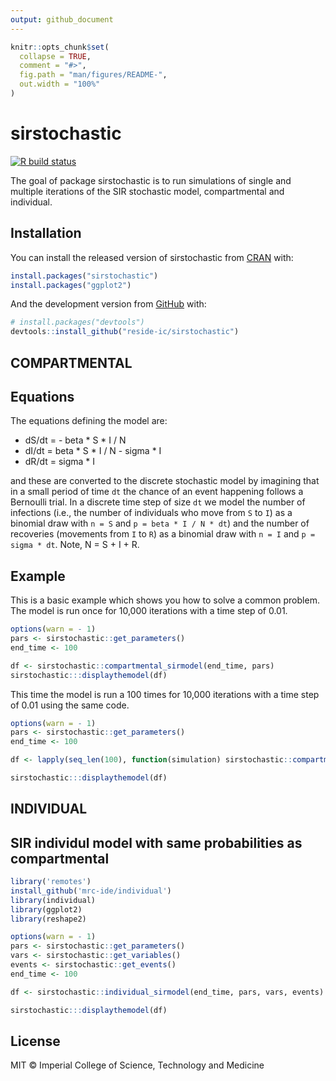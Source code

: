 ```yaml
---
output: github_document
---
```


<!-- README.md is generated from README.Rmd. Please edit that file -->

```r
knitr::opts_chunk$set(
  collapse = TRUE,
  comment = "#>",
  fig.path = "man/figures/README-",
  out.width = "100%"
)
```

# sirstochastic

<!-- badges: start -->
[![R build status](https://github.com/reside-ic/sirstochastic/workflows/R-CMD-check/badge.svg)](https://github.com/reside-ic/sirstochastic/actions)
<!-- badges: end -->

The goal of package sirstochastic is to run simulations of single and multiple iterations of the SIR stochastic model, compartmental and individual.

## Installation

You can install the released version of sirstochastic from [CRAN](https://CRAN.R-project.org) with:

``` r
install.packages("sirstochastic")
install.packages("ggplot2")
```

And the development version from [GitHub](https://github.com/) with:

``` r
# install.packages("devtools")
devtools::install_github("reside-ic/sirstochastic")
```
## COMPARTMENTAL
## Equations

The equations defining the model are:

* dS/dt = - beta * S * I / N
* dI/dt = beta * S * I / N - sigma * I
* dR/dt = sigma * I


and these are converted to the discrete stochastic model by imagining that in a small period of time `dt` the chance of an event happening follows a Bernoulli trial. In a discrete time step of size `dt` we model the number of infections (i.e., the number of individuals who move from `S` to `I`) as a binomial draw with `n = S` and `p = beta * I / N * dt`) and the number of recoveries (movements from `I` to `R`) as a binomial draw with `n = I` and `p = sigma * dt`. Note, N = S + I + R.

## Example

This is a basic example which shows you how to solve a common problem. The model is run once for 10,000 iterations with a time step of 0.01.

```r
options(warn = - 1) 
pars <- sirstochastic::get_parameters()
end_time <- 100

df <- sirstochastic::compartmental_sirmodel(end_time, pars)
sirstochastic:::displaythemodel(df)

```

This time the model is run a 100 times for 10,000 iterations with a time step of 0.01 using the same code.

```r
options(warn = - 1) 
pars <- sirstochastic::get_parameters()
end_time <- 100

df <- lapply(seq_len(100), function(simulation) sirstochastic::compartmental_sirmodel(end_time, pars))

sirstochastic:::displaythemodel(df) 

```

## INDIVIDUAL

## SIR individul model with same probabilities as compartmental

```r
library('remotes')
install_github('mrc-ide/individual')
library(individual)
library(ggplot2)
library(reshape2)

options(warn = - 1) 
pars <- sirstochastic::get_parameters()
vars <- sirstochastic::get_variables()
events <- sirstochastic::get_events()
end_time <- 100

df <- sirstochastic::individual_sirmodel(end_time, pars, vars, events)

sirstochastic:::displaythemodel(df)

```

## License

MIT © Imperial College of Science, Technology and Medicine

